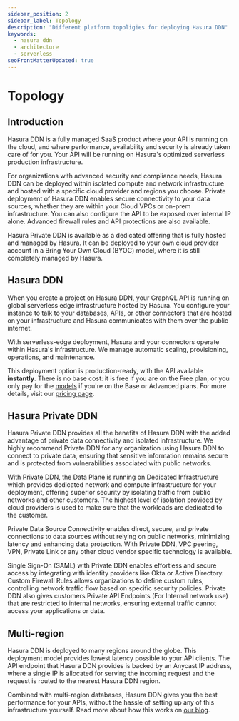 ```yaml
---
sidebar_position: 2
sidebar_label: Topology
description: "Different platform topoligies for deploying Hasura DDN"
keywords:
  - hasura ddn
  - architecture
  - serverless
seoFrontMatterUpdated: true
---
```



# Topology

## Introduction

Hasura DDN is a fully managed SaaS product where your API is running on the cloud, and where performance, availability
and security is already taken care of for you. Your API will be running on Hasura's optimized serverless production
infrastructure.

For organizations with advanced security and compliance needs, Hasura DDN can be deployed within isolated compute and
network infrastructure and hosted with a specific cloud provider and regions you choose. Private deployment of Hasura
DDN enables secure connectivity to your data sources, whether they are within your Cloud VPCs or on-prem infrastructure.
You can also configure the API to be exposed over internal IP alone. Advanced firewall rules and API protections are
also available.

Hasura Private DDN is available as a dedicated offering that is fully hosted and managed by Hasura. It can be deployed
to your own cloud provider account in a Bring Your Own Cloud (BYOC) model, where it is still completely managed by
Hasura.

## Hasura DDN

When you create a project on Hasura DDN, your GraphQL API is running on global serverless edge infrastructure hosted by
Hasura. You configure your instance to talk to your databases, APIs, or other connectors that are hosted on your
infrastructure and Hasura communicates with them over the public internet.

<Thumbnail src="/img/deployment/ddn_architecture.png" alt="DDN Architecture" />

With serverless-edge deployment, Hasura and your connectors operate within Hasura's infrastructure. We manage automatic
scaling, provisioning, operations, and maintenance.

This deployment option is production-ready, with the API available **instantly**. There is no base cost: it is free if
you are on the Free plan, or you only pay for the [models](/supergraph-modeling/models.mdx) if you're on the Base or
Advanced plans. For more details, visit our [pricing page](https://hasura.io/pricing/ddn).

## Hasura Private DDN

Hasura Private DDN provides all the benefits of Hasura DDN with the added advantage of private data connectivity and
isolated infrastructure. We highly recommend Private DDN for any organization using Hasura DDN to connect to private
data, ensuring that sensitive information remains secure and is protected from vulnerabilities associated with public
networks.

<Thumbnail src="/img/deployment/private_ddn.png" alt="Hasura Privaet DDN Architecture" />

With Private DDN, the Data Plane is running on Dedicated Infrastructure which provides dedicated network and compute
infrastructure for your deployment, offering superior security by isolating traffic from public networks and other
customers. The highest level of isolation provided by cloud providers is used to make sure that the workloads are
dedicated to the customer.

Private Data Source Connectivity enables direct, secure, and private connections to data sources without relying on
public networks, minimizing latency and enhancing data protection. With Private DDN, VPC peering, VPN, Private Link or
any other cloud vendor specific technology is available.

Single Sign-On (SAML) with Private DDN enables effortless and secure access by integrating with identity providers like
Okta or Active Directory. Custom Firewall Rules allows organizations to define custom rules, controlling network traffic
flow based on specific security policies. Private DDN also gives customers Private API Endpoints (For Internal network
use) that are restricted to internal networks, ensuring external traffic cannot access your applications or data.

## Multi-region

Hasura DDN is deployed to many regions around the globe. This deployment model provides lowest latency possible to
your API clients. The API endpoint that Hasura DDN provides is backed by an Anycast IP address, where a single IP is
allocated for serving the incoming request and the request is routed to the nearest Hasura DDN region.

<Thumbnail src="/img/deployment/multi_region_postgres.png" alt="DDN multi-region routing" />

Combined with multi-region databases, Hasura DDN gives you the best performance for your APIs, without the hassle of
setting up any of this infrastructure yourself. Read more about how this works on
[our blog](https://hasura.io/blog/global-reach-local-performance-introducing-hasuras-multi-region-database-routing).
